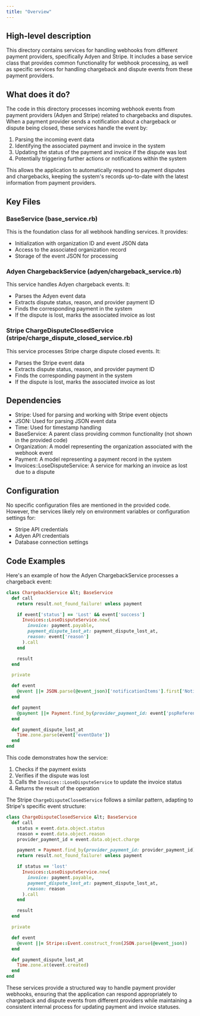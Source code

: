 ```yaml
---
title: "Overview"
---
```


## High-level description
This directory contains services for handling webhooks from different payment providers, specifically Adyen and Stripe. It includes a base service class that provides common functionality for webhook processing, as well as specific services for handling chargeback and dispute events from these payment providers.

## What does it do?
The code in this directory processes incoming webhook events from payment providers (Adyen and Stripe) related to chargebacks and disputes. When a payment provider sends a notification about a chargeback or dispute being closed, these services handle the event by:

1. Parsing the incoming event data
2. Identifying the associated payment and invoice in the system
3. Updating the status of the payment and invoice if the dispute was lost
4. Potentially triggering further actions or notifications within the system

This allows the application to automatically respond to payment disputes and chargebacks, keeping the system's records up-to-date with the latest information from payment providers.

## Key Files

### BaseService (base_service.rb)
This is the foundation class for all webhook handling services. It provides:
- Initialization with organization ID and event JSON data
- Access to the associated organization record
- Storage of the event JSON for processing

### Adyen ChargebackService (adyen/chargeback_service.rb)
This service handles Adyen chargeback events. It:
- Parses the Adyen event data
- Extracts dispute status, reason, and provider payment ID
- Finds the corresponding payment in the system
- If the dispute is lost, marks the associated invoice as lost

### Stripe ChargeDisputeClosedService (stripe/charge_dispute_closed_service.rb)
This service processes Stripe charge dispute closed events. It:
- Parses the Stripe event data
- Extracts dispute status, reason, and provider payment ID
- Finds the corresponding payment in the system
- If the dispute is lost, marks the associated invoice as lost

## Dependencies
- Stripe: Used for parsing and working with Stripe event objects
- JSON: Used for parsing JSON event data
- Time: Used for timestamp handling
- BaseService: A parent class providing common functionality (not shown in the provided code)
- Organization: A model representing the organization associated with the webhook event
- Payment: A model representing a payment record in the system
- Invoices::LoseDisputeService: A service for marking an invoice as lost due to a dispute

## Configuration
No specific configuration files are mentioned in the provided code. However, the services likely rely on environment variables or configuration settings for:
- Stripe API credentials
- Adyen API credentials
- Database connection settings

## Code Examples

Here's an example of how the Adyen ChargebackService processes a chargeback event:

```ruby
class ChargebackService &lt; BaseService
  def call
    return result.not_found_failure! unless payment

    if event['status'] == 'Lost' && event['success']
      Invoices::LoseDisputeService.new(
        invoice: payment.payable,
        payment_dispute_lost_at: payment_dispute_lost_at,
        reason: event['reason']
      ).call
    end

    result
  end

  private

  def event
    @event ||= JSON.parse(@event_json)['notificationItems'].first['NotificationRequestItem']
  end

  def payment
    @payment ||= Payment.find_by(provider_payment_id: event['pspReference'])
  end

  def payment_dispute_lost_at
    Time.zone.parse(event['eventDate'])
  end
end
```

This code demonstrates how the service:
1. Checks if the payment exists
2. Verifies if the dispute was lost
3. Calls the `Invoices::LoseDisputeService` to update the invoice status
4. Returns the result of the operation

The Stripe `ChargeDisputeClosedService` follows a similar pattern, adapting to Stripe's specific event structure:

```ruby
class ChargeDisputeClosedService &lt; BaseService
  def call
    status = event.data.object.status
    reason = event.data.object.reason
    provider_payment_id = event.data.object.charge

    payment = Payment.find_by(provider_payment_id: provider_payment_id)
    return result.not_found_failure! unless payment

    if status == 'lost'
      Invoices::LoseDisputeService.new(
        invoice: payment.payable,
        payment_dispute_lost_at: payment_dispute_lost_at,
        reason: reason
      ).call
    end

    result
  end

  private

  def event
    @event ||= Stripe::Event.construct_from(JSON.parse(@event_json))
  end

  def payment_dispute_lost_at
    Time.zone.at(event.created)
  end
end
```

These services provide a structured way to handle payment provider webhooks, ensuring that the application can respond appropriately to chargeback and dispute events from different providers while maintaining a consistent internal process for updating payment and invoice statuses.
